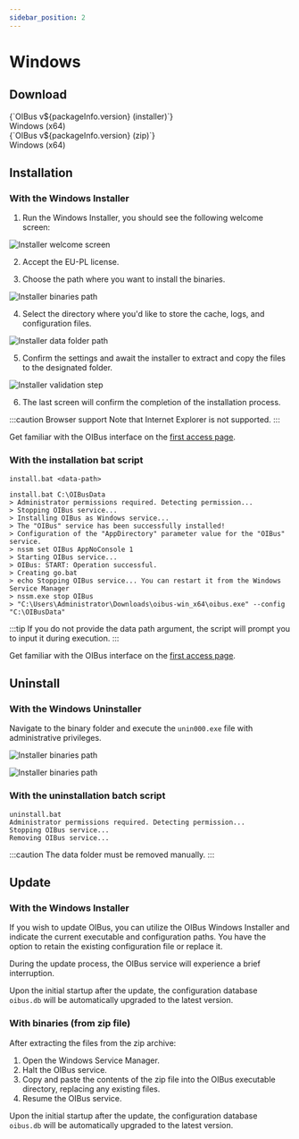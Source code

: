 ```yaml
---
sidebar_position: 2
---
```



# Windows
## Download
<div style={{ display: "flex", justifyContent: "space-around" }}>
  <DownloadButton link={`https://github.com/OptimistikSAS/OIBus/releases/download/v${packageInfo.version}/oibus-setup-win_x64-v${packageInfo.version}.exe`}>
    <div>
      <div>{`OIBus v${packageInfo.version} (installer)`}</div>
      <div>Windows (x64)</div>
    </div>
  </DownloadButton>
  <DownloadButton link={`https://github.com/OptimistikSAS/OIBus/releases/download/v${packageInfo.version}/oibus-win_x64-v${packageInfo.version}.zip`}>
    <div>
      <div>{`OIBus v${packageInfo.version} (zip)`}</div>
      <div>Windows (x64)</div>
    </div>
  </DownloadButton>
</div>

## Installation
### With the Windows Installer
1. Run the Windows Installer, you should see the following welcome screen:

<div style={{ textAlign: 'center' }}>

  ![Installer welcome screen](../../../static/img/guide/installation/win_installer/1.png)

</div>


2. Accept the EU-PL license.

3. Choose the path where you want to install the binaries.

<div style={{ textAlign: 'center' }}>

  ![Installer binaries path](../../../static/img/guide/installation/win_installer/2.png)

</div>

4. Select the directory where you'd like to store the cache, logs, and configuration files.

<div style={{ textAlign: 'center' }}>

  ![Installer data folder path](../../../static/img/guide/installation/win_installer/3.png)

</div>

5. Confirm the settings and await the installer to extract and copy the files to the designated folder.

<div style={{ textAlign: 'center' }}>

  ![Installer validation step](../../../static/img/guide/installation/win_installer/4.png)

</div>

6. The last screen will confirm the completion of the installation process.

:::caution Browser support
Note that Internet Explorer is not supported.
:::

Get familiar with the OIBus interface on the [first access page](./first-access.mdx).

### With the installation bat script
``` commandline title="Usage"
install.bat <data-path>
```

``` commandline title="Example with terminal outputs"
install.bat C:\OIBusData
> Administrator permissions required. Detecting permission...
> Stopping OIBus service...
> Installing OIBus as Windows service...
> The "OIBus" service has been successfully installed!
> Configuration of the "AppDirectory" parameter value for the "OIBus" service.
> nssm set OIBus AppNoConsole 1
> Starting OIBus service...
> OIBus: START: Operation successful.
> Creating go.bat
> echo Stopping OIBus service... You can restart it from the Windows Service Manager
> nssm.exe stop OIBus
> "C:\Users\Administrator\Downloads\oibus-win_x64\oibus.exe" --config "C:\OIBusData"
```

:::tip
If you do not provide the data path argument, the script will prompt you to input it during execution.
:::

Get familiar with the OIBus interface on the [first access page](./first-access.mdx).

## Uninstall
### With the Windows Uninstaller
Navigate to the binary folder and execute the `unin000.exe` file with administrative privileges.

<div style={{ textAlign: 'center' }}>

  ![Installer binaries path](../../../static/img/guide/installation/win_uninstall/1.png)

</div>

<div style={{ textAlign: 'center' }}>

  ![Installer binaries path](../../../static/img/guide/installation/win_uninstall/2.png)

</div>


### With the uninstallation batch script
```` title="Example with terminal outputs"
uninstall.bat
Administrator permissions required. Detecting permission...
Stopping OIBus service...
Removing OIBus service...
````

:::caution
The data folder must be removed manually.
:::

## Update
### With the Windows Installer
If you wish to update OIBus, you can utilize the OIBus Windows Installer and indicate the current executable and configuration
paths. You have the option to retain the existing configuration file or replace it.

During the update process, the OIBus service will experience a brief interruption.

Upon the initial startup after the update, the configuration database `oibus.db` will be automatically upgraded to the
latest version.

### With binaries (from zip file)
After extracting the files from the zip archive:
1. Open the Windows Service Manager.
2. Halt the OIBus service.
3. Copy and paste the contents of the zip file into the OIBus executable directory, replacing any existing files.
4. Resume the OIBus service.

Upon the initial startup after the update, the configuration database `oibus.db` will be automatically upgraded to the
latest version.

